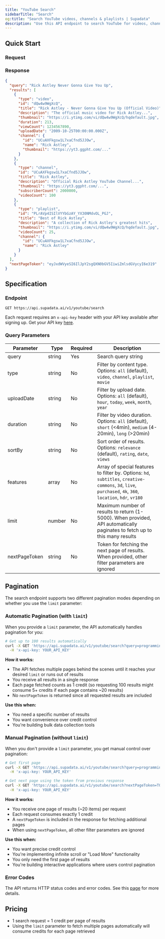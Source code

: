 ```yaml
---
title: "YouTube Search"
sidebarTitle: "Search"
og:title: "Search YouTube videos, channels & playlists | Supadata"
description: "Use this API endpoint to search YouTube for videos, channels, and playlists with advanced filtering options."
---
```



## Quick Start

### Request

<CodeGroup>
  <SearchNode />
  <SearchPython />
  <SearchCURL />
</CodeGroup>

### Response

```json
{
  "query": "Rick Astley Never Gonna Give You Up",
  "results": [
    {
      "type": "video",
      "id": "dQw4w9WgXcQ",
      "title": "Rick Astley - Never Gonna Give You Up (Official Video)",
      "description": "The official music video for Rick Astley...",
      "thumbnail": "https://i.ytimg.com/vi/dQw4w9WgXcQ/hqdefault.jpg",
      "duration": 213,
      "viewCount": 1234567890,
      "uploadDate": "2009-10-25T00:00:00.000Z",
      "channel": {
        "id": "UCuAXFkgsw1L7xaCfnd5JJOw",
        "name": "Rick Astley",
        "thumbnail": "https://yt3.ggpht.com/..."
      }
    },
    {
      "type": "channel",
      "id": "UCuAXFkgsw1L7xaCfnd5JJOw",
      "title": "Rick Astley",
      "description": "Official Rick Astley YouTube Channel...",
      "thumbnail": "https://yt3.ggpht.com/...",
      "subscriberCount": 2000000,
      "videoCount": 100
    },
    {
      "type": "playlist",
      "id": "PLrAVp4ISIlVYYbGzAY_YX30NMdvOL_PGJ",
      "title": "Best of Rick Astley",
      "description": "A collection of Rick Astley's greatest hits",
      "thumbnail": "https://i.ytimg.com/vi/dQw4w9WgXcQ/hqdefault.jpg",
      "videoCount": 25,
      "channel": {
        "id": "UCuAXFkgsw1L7xaCfnd5JJOw",
        "name": "Rick Astley"
      }
    }
  ],
  "nextPageToken": "eyJxdWVyeSI6IlJpY2sgQXN0bGV5IiwiZmlsdGVycyI6e319"
}
```

## Specification

### Endpoint

`GET https://api.supadata.ai/v1/youtube/search`

Each request requires an `x-api-key` header with your API key available after signing up. Get your API key [here](https://dash.supadata.ai/organizations/api-key).

### Query Parameters

| Parameter     | Type   | Required | Description                                                                                                                                                |
| ------------- | ------ | -------- | ---------------------------------------------------------------------------------------------------------------------------------------------------------- |
| query         | string | Yes      | Search query string                                                                                                                                        |
| type          | string | No       | Filter by content type. Options: `all` (default), `video`, `channel`, `playlist`, `movie`                                                                  |
| uploadDate    | string | No       | Filter by upload date. Options: `all` (default), `hour`, `today`, `week`, `month`, `year`                                                                  |
| duration      | string | No       | Filter by video duration. Options: `all` (default), `short` (\<4min), `medium` (4-20min), `long` (>20min)                                                  |
| sortBy        | string | No       | Sort order of results. Options: `relevance` (default), `rating`, `date`, `views`                                                                           |
| features      | array  | No       | Array of special features to filter by. Options: `hd`, `subtitles`, `creative-commons`, `3d`, `live`, `purchased`, `4k`, `360`, `location`, `hdr`, `vr180` |
| limit         | number | No       | Maximum number of results to return (1-5000). When provided, API automatically paginates to fetch up to this many results                                  |
| nextPageToken | string | No       | Token for fetching the next page of results. When provided, other filter parameters are ignored                                                            |

## Pagination

The search endpoint supports two different pagination modes depending on whether you use the `limit` parameter:

### Automatic Pagination (with `limit`)

When you provide a `limit` parameter, the API automatically handles pagination for you:

```bash
# Get up to 100 results automatically
curl -X GET 'https://api.supadata.ai/v1/youtube/search?query=programming&limit=100' \
  -H 'x-api-key: YOUR_API_KEY'
```

**How it works:**

- The API fetches multiple pages behind the scenes until it reaches your desired `limit` or runs out of results
- You receive all results in a single response
- Each page fetched counts as 1 credit (so requesting 100 results might consume 5+ credits if each page contains ~20 results)
- No `nextPageToken` is returned since all requested results are included

**Use this when:**

- You need a specific number of results
- You want convenience over credit control
- You're building bulk data collection tools

### Manual Pagination (without `limit`)

When you don't provide a `limit` parameter, you get manual control over pagination:

```bash
# Get first page
curl -X GET 'https://api.supadata.ai/v1/youtube/search?query=programming' \
  -H 'x-api-key: YOUR_API_KEY'

# Get next page using the token from previous response
curl -X GET 'https://api.supadata.ai/v1/youtube/search?nextPageToken=TOKEN_HERE' \
  -H 'x-api-key: YOUR_API_KEY'
```

**How it works:**

- You receive one page of results (~20 items) per request
- Each request consumes exactly 1 credit
- A `nextPageToken` is included in the response for fetching additional pages
- When using `nextPageToken`, all other filter parameters are ignored

**Use this when:**

- You want precise credit control
- You're implementing infinite scroll or "Load More" functionality
- You only need the first page of results
- You're building interactive applications where users control pagination

### Error Codes

The API returns HTTP status codes and error codes. See this [page](/errors) for more details.

## Pricing

- 1 search request = 1 credit per page of results
- Using the `limit` parameter to fetch multiple pages automatically will consume credits for each page retrieved
